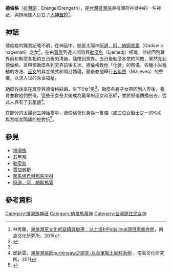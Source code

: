 {{Infobox deity
| type         = taiwan
| name      = 德倫格
| deity_of      =  '''冥界女神'''
| script_name     = [[排灣語|排灣語]]
| script      = Drenge/Drengerh
| region      = 東排灣族
| symbol     = 舞蹈、祭儀、貓(可能為[[豹貓|石虎]])
| parents      = [[阿道|阿道．阿．納婀馬第]]或[[納婀馬第|納婀馬第]]
| siblings     = [[那馬塔烏與那馬宇得|那馬塔烏]]、[[那馬塔烏與那馬宇得|那馬宇得]]
| consort      = [[勒麼各|勒麼各]]
| offspring    = Lerem、Saverh、[[賈加勞斯|賈加勞斯]]、jengets、Lian
}}
'''德倫格'''（[[排灣語|排灣語]]：Drenge/Drengerh），是[[台灣|台灣]][[排灣族|排灣族]]東排灣群神話中的一名神祇，與排灣族人訂立了[[人神盟約|人神盟約]]<ref name="東排灣巫文化的延續與變遷">林秀蘭，[http://210.240.175.131/CA4BD71DBC8AB41/004b3277570e2efe.pdf 東排灣巫文化的延續與變遷：以土坂村Patjalinuk頭目家族為例]{{Dead link}}，南島文化研究所，2015</ref>。

== 神話 ==
德倫格的職責記載不明，在神話中，她是太陽神[[阿道|阿道．阿．納婀馬第]]（Qadaw a naqemati）之女<ref name="排灣文化的詮釋">{{cite book |author=[[胡台麗|胡台麗]] |title=《排灣文化的詮釋》 |publisher=[[聯經出版公司|聯經出版公司]] |year=2011 |isbn=9789570838336 }}</ref>{{Rp|148}}，在由[[冥界(排灣族)|冥界]]到達人間時與[[勒麼各|勒麼各]]（Ljemedj）相識，並於回到冥界前和勒麼各相約五日後的清晨，隨煙到冥界。五日後勒麼各依約照做，果然見到德倫格，並帶領勒麼各到天界前後五次。德倫格教他「化豬」的祭儀、各種小米種植的方法、[[巫|巫女]]的昇立儀式和頭目婚禮，最後教他舉行[[五年祭|五年祭]]（Maljeveq）的祭儀，以求人世的永世福祉。

勒麼各後來在冥界與德倫格結婚，生下5女1男<ref name="東排灣巫文化的延續與變遷"></ref>。勒麼各將子女帶回到人界後，養育並教他們祭儀，這些子女長大後成為最早的巫女和巫師，並將祭儀傳播出去，從此人界有了[[五年祭|五年祭]]<ref name="東排灣巫師purhingaw之研究">邱新雲，[http://paperupload.nttu.edu.tw/CA4BD71DBC8AB41/765d4febf466430b.pdf 東排灣巫師purhingaw之研究-以台東縣土坂村為例] {{Wayback|url=http://paperupload.nttu.edu.tw/CA4BD71DBC8AB41/765d4febf466430b.pdf |date=20201207141639 }}，南島文化研究所，2011</ref>。

在部分的[[太陽卵生|太陽卵生]]神話當中，德倫格會化身為一隻貓（或三位女戰士之一的Kal）與吞噬太陽卵的蛇對抗<ref name="蕃族調查報告書">{{cite book |author=[[小島由道|小島由道]]、[[佐山融吉|佐山融吉]] |title=《蕃族調查報告書》（全八冊） |publisher=[[臺灣總督府蕃族調查會|臺灣總督府蕃族調查會]] |year=1915-1921 |isbn= }}</ref>。

== 參見 ==
*[[排灣族|排灣族]]
*[[五年祭|五年祭]]
*[[勒麼各|勒麼各]]
*[[賈加勞斯|賈加勞斯]]
*[[那馬塔烏與那馬宇得|那馬塔烏與那馬宇得]]
*[[阿道|阿道．阿．納婀馬第]]

== 參考資料 ==
{{reflist}}


[[Category:排灣族神祇|Category:排灣族神祇]]
[[Category:納格馬蒂神|Category:納格馬蒂神]]
[[Category:台灣原住民女神|Category:台灣原住民女神]]
